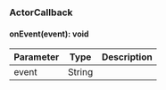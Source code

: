 ### ActorCallback


#### onEvent(event): void



| Parameter       | Type |  Description |
| --------------- | -------- | -------- |
| event | String |   |
